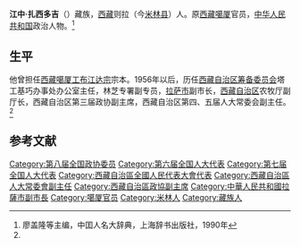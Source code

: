 '''江中·扎西多吉'''（{{bd|1925年|||}}）藏族，[[西藏|西藏]]则拉（今[[米林县|米林县]]）人。原[[西藏|西藏]][[噶厦|噶厦]]官员，[[中华人民共和国|中华人民共和国]]政治人物。<ref name=liao>廖盖隆等主编，中囯人名大辞典，上海辞书出版社，1990年</ref>

==生平==
他曾担任[[西藏|西藏]][[噶厦|噶厦]][[工布江达宗|工布江达宗]]宗本。1956年以后，历任[[西藏自治区筹备委员会|西藏自治区筹备委员会]]塔工基巧办事处办公室主任，林芝专署副专员，[[拉萨市|拉萨市]]副市长，[[西藏自治区|西藏自治区]]农牧厅副厅长，西藏自治区第三届政协副主席，西藏自治区第四、五届人大常委会副主任。<ref name=liao/>

==参考文献==
{{reflist}}
{{DEFAULTSORT:Z扎}}
[[Category:第八届全国政协委员|Category:第八届全国政协委员]]
[[Category:第六届全国人大代表|Category:第六届全国人大代表]]
[[Category:第七届全国人大代表|Category:第七届全国人大代表]]
[[Category:西藏自治區全國人民代表大會代表|Category:西藏自治區全國人民代表大會代表]]
[[Category:西藏自治區人大常委會副主任|Category:西藏自治區人大常委會副主任]]
[[Category:西藏自治區政協副主席|Category:西藏自治區政協副主席]]
[[Category:中華人民共和國拉薩市副市長|Category:中華人民共和國拉薩市副市長]]
[[Category:噶厦官员|Category:噶厦官员]]
[[Category:米林人|Category:米林人]]
[[Category:藏族人|Category:藏族人]]